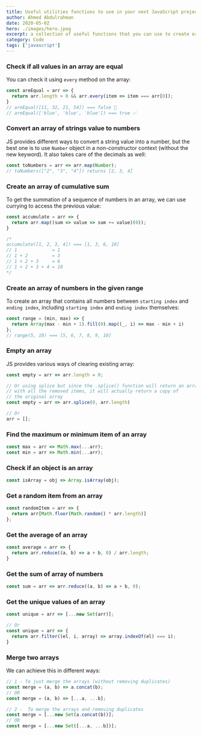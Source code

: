 ```yaml
---
title: Useful utilities functions to use in your next JavaScript project
author: Ahmed Abdulrahman
date: 2020-05-02
hero: ./images/hero.jpeg
excerpt: a collection of useful functions that you can use to create or expand your utilities library!
category: Code
tags: ['javascript']
---
```


### Check if all values in an array are equal
You can check it using `every` method on the array:

```js
const areEqual = arr => {
  return arr.length > 0 && arr.every(item => item === arr[0]);
}
// areEqual([11, 32, 21, 54]) === false 🚫
// areEqual(['blue', 'blue', 'blue']) === true ✅
```

### Convert an array of strings value to numbers
JS provides different ways to convert a string value into a number, but the best one is to use `Number` object in a non-constructor context (without the new keyword). It also takes care of the decimals as well:
```js
const toNumbers = arr => arr.map(Number);
// toNumbers(["2", "3", "4"]) returns [2, 3, 4]
```

### Create an array of cumulative sum
To get the summation of a sequence of numbers in an array, we can use currying to access the previous value:

```js
const accumulate = arr => {
  return arr.map((sum => value => sum += value)(0));
}

/*
accumulate([1, 2, 3, 4]) === [1, 3, 6, 10]
// 1             = 1
// 1 + 2         = 3
// 1 + 2 + 3     = 6
// 1 + 2 + 3 + 4 = 10
*/
```

### Create an array of numbers in the given range
To create an array that contains all numbers between `starting index` and `ending index`, including `starting index` and `ending index` themselves:
```js
const range = (min, max) => {
  return Array(max - min + 1).fill(0).map((_, i) => max - min + i)
};
// range(5, 10) === [5, 6, 7, 8, 9, 10]
```

### Empty an array
JS provides various ways of clearing existing array:

```js
const empty = arr => arr.length = 0;

// Or using splice but since the .splice() function will return an array
// with all the removed items, it will actually return a copy of
// the original array
const empty = arr => arr.splice(0, arr.length)

// Or
arr = [];
```

### Find the maximum or minimum item of an array

```js
const max = arr => Math.max(...arr);
const min = arr => Math.min(...arr);
```

### Check if an object is an array
```js
const isArray = obj => Array.isArray(obj);
```

### Get a random item from an array

```js
const randomItem = arr => {
  return arr[Math.floor(Math.random() * arr.length)]
};
```

### Get the average of an array

```js
const average = arr => {
  return arr.reduce((a, b) => a + b, 0) / arr.length;
}
```

### Get the sum of array of numbers

```js
const sum = arr => arr.reduce((a, b) => a + b, 0);
```

### Get the unique values of an array

```js
const unique = arr => [...new Set(arr)];

// Or
const unique = arr => {
  return arr.filter((el, i, array) => array.indexOf(el) === i);
}
```

### Merge two arrays
We can achieve this in different ways:

```js
// 1 - To just merge the arrays (without removing duplicates)
const merge = (a, b) => a.concat(b);
// OR
const merge = (a, b) => [...a, ...b];

// 2 -  To merge the arrays and removing duplicates
const merge = [...new Set(a.concat(b))];
// OR
const merge = [...new Set([...a, ...b])];
```

